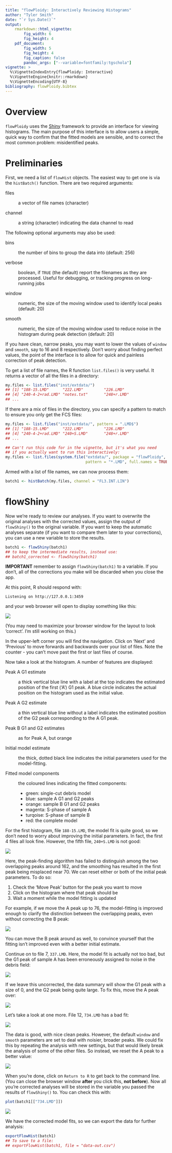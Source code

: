 ```yaml
---
title: "flowPloidy: Interactively Reviewing Histograms"
author: "Tyler Smith"
date: "`r Sys.Date()`"
output: 
    rmarkdown::html_vignette:
        fig_width: 6
        fig_height: 4
    pdf_document:
        fig_width: 5
        fig_height: 4
        fig_caption: false
        pandoc_args: ["--variable=fontfamily:tgschola"]
vignette: >
  %\VignetteIndexEntry{flowPloidy: Interactive}
  %\VignetteEngine{knitr::rmarkdown}
  %\VignetteEncoding{UTF-8}
bibliography: flowPloidy.bibtex
---
```


# Overview

`flowPloidy` uses the [Shiny](shiny.rstudio.com) framework to provide an interface for viewing histograms. The main purpose of this interface is to allow users a simple, quick way to confirm that the fitted models are sensible, and to correct the most common problem: misidentified peaks.

# Preliminaries 

First, we need a list of `flowHist` objects. The easiest way to get one is via the `histBatch()` function. There are two required arguments:

files

: a vector of file names (character)

channel

: a string (character) indicating the data channel to read

The following optional arguments may also be used:

bins

: the number of bins to group the data into (default: 256)

verbose

: boolean, if `TRUE` (the default) report the filenames as they are processed. Useful for debugging, or tracking progress on long-running jobs

window

: numeric, the size of the moving window used to identify local peaks (default: 20)

smooth

: numeric, the size of the moving window used to reduce noise in the histogram during peak detection (default: 20)

If you have clean, narrow peaks, you may want to lower the values of `window` and `smooth`, say to 16 and 8 respectively. Don't worry about finding perfect values, the point of the interface is to allow for quick and painless correction of peak detection.

To get a list of file names, the R function `list.files()` is very useful. It returns a vector of all the files in a directory:

```r
my.files <- list.files("inst/extdata/")
## [1] "188-15.LMD"      "222.LMD"         "226.LMD"
## [4] "240-4-2+rad.LMD" "notes.txt"       "248+r.LMD"      
## ...
```

If there are a mix of files in the directory, you can specify a pattern to match to ensure you only get the FCS files:

```r
my.files <- list.files("inst/extdata/", pattern = ".LMD$")
## [1] "188-15.LMD"      "222.LMD"         "226.LMD"
## [4] "240-4-2+rad.LMD" "240+S.LMD"       "248+r.LMD"      
## ...
```

```r
## Can't run this code for in the vignette, but it's what you need
## if you actually want to run this interactively: 
my.files <- list.files(system.file("extdata/", package = "flowPloidy",
                                   pattern = "*.LMD", full.names = TRUE))
```

Armed with a list of file names, we can now process them:

```r
batch1 <- histBatch(my.files, channel = "FL3.INT.LIN")
```

# flowShiny

Now we're ready to review our analyses. If you want to overwrite the original analyses with the corrected values, assign the output of `flowShiny()` to the original variable. If you want to keep the automatic analyses separate (if you want to compare them later to your corrections), you can use a new variable to store the results.

```r
batch1 <- flowShiny(batch1)
## to keep the intermediate results, instead use:
## batch1_corrected <- flowShiny(batch1)
```

**IMPORTANT** remember to assign `flowShiny(batch1)` to a variable. If you don't, all of the corrections you make will be discarded when you close the app.

At this point, R should respond with:

```
Listening on http://127.0.0.1:3459
```

and your web browser will open to display something like this:

![](./flowShiny01.png)

(You may need to maximize your browser window for the layout to look 'correct'. I'm still working on this.)

In the upper-left corner you will find the navigation. Click on 'Next' and 'Previous' to move forwards and backwards over your list of files. Note the counter - you can't move past the first or last files of course.

Now take a look at the histogram. A number of features are displayed:

Peak A G1 estimate

: a thick vertical blue line with a label at the top indicates the estimated position of the first ('A') G1 peak. A blue circle indicates the actual position on the histogram used as the initial value.

Peak A G2 estimate

: a thin vertical blue line without a label indicates the estimated position of the G2 peak corresponding to the A G1 peak.

Peak B G1 and G2 estimates

: as for Peak A, but orange

Initial model estimate

: the thick, dotted black line indicates the initial parameters used for the model-fitting.

Fitted model components

: the coloured lines indicating the fitted components:

    - green: single-cut debris model
    - blue: sample A G1 and G2 peaks
    - orange: sample B G1 and G2 peaks
    - magenta: S-phase of sample A
    - turqoise: S-phase of sample B
    - red: the complete model
    
For the first histogram, file `188-15.LMD`, the model fit is quite good, so we don't need to worry about improving the initial parameters. In fact, the first 4 files all look fine. However, the fifth file, `240+S.LMD` is not good:

![](./flowShiny02.png)

Here, the peak-finding algorithm has failed to distinguish among the two overlapping peaks around 162, and the smoothing has resulted in the first peak being misplaced near 70. We can reset either or both of the initial peak parameters. To do so:

1. Check the 'Move Peak' button for the peak you want to move
2. Click on the histogram where that peak should be
3. Wait a moment while the model fitting is updated

For example, if we move the A peak up to 76, the model-fitting is improved enough to clarify the distinction between the overlapping peaks, even without correcting the B peak:

![](./flowShiny03.png)

You can move the B peak around as well, to convince yourself that the fitting isn't improved even with a better initial estimate.

Continue on to file 7, `337.LMD`. Here, the model fit is actually not too bad, but the G1 peak of sample A has been erroneously assigned to noise in the debris field:

![](./flowShiny04.png)

If we leave this uncorrected, the data summary will show the G1 peak with a size of 0, and the G2 peak being quite large. To fix this, move the A peak over:

![](./flowShiny05.png)

Let's take a look at one more. File 12, `734.LMD` has a bad fit:

![](./flowShiny06.png)

The data is good, with nice clean peaks. However, the default `window` and `smooth` parameters are set to deal with noisier, broader peaks. We could fix this by repeating the analysis with new settings, but that would likely break the analysis of some of the other files. So instead, we reset the A peak to a better value:

![](./flowShiny07.png)

When you're done, click on `Return to R` to get back to the command line. (You can close the browser window **after** you click this, **not before**). Now all you're corrected analyses will be stored in the variable you passed the results of `flowShiny()` to. You can check this with:

```r
plot(batch1[["734.LMD"]])
```

![](./flowShiny08.png)

We have the corrected model fits, so we can export the data for further analysis:

```r
exportFlowHist(batch1)
## To save to a file:
## exportFlowHist(batch1, file = "data-out.csv")
```
